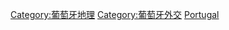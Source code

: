 {{Commonscat|International borders of Portugal}}

[[Category:葡萄牙地理|Category:葡萄牙地理]]
[[Category:葡萄牙外交|Category:葡萄牙外交]]
[[Category:各國邊界|Portugal]]
